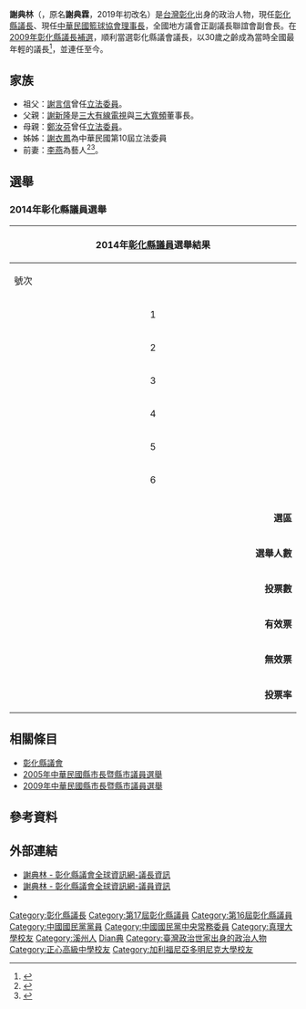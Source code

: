 {{Infobox_officeholder
| name           = 謝典林
| image name     =
| image width    =
| order          = [[File:Flag_of_Changhua_County.svg|27px]][[彰化縣議會|彰化縣議會]]第16-19屆[[彰化縣議會|議長]]
| term_start     = 2009年6月23日
| term_end       =
| predecessor    = [[白鴻森|白鴻森]]
| successor      =
| order1         = [[File:Flag_of_Changhua_County.svg|27px]][[彰化縣議會|彰化縣議會]]第16−17屆[[彰化縣議員|議員]]
| term_start1    = 2006年3月1日
| term_end1      =
| constituency1  = [[彰化縣議會|彰化縣第七選區]]<br>（[[田尾鄉|田尾鄉]]、[[埤頭鄉|埤頭鄉]]、[[北斗鎮_(台灣)|北斗鎮]]、[[溪州鄉|溪州鄉]]）
| period         =
| sex            = 男
| different name =
| party          = {{Kmt}}
| nationality    = {{ROC}}
| native place   =
| date of birth  = {{birth date and age|1979|8|16}}
| place of birth = {{ROC}}[[臺灣省|臺灣省]][[彰化縣|彰化縣]]
| date of death  =
| place of death =
| spouse         = {{marriage|[[李燕_(臺灣藝人)|李燕]]|2013|2015|reason=divorced}}
| parents = 父親：謝新隆<br>母親：[[鄭汝芬|鄭汝芬]]
| relatives      = 祖父：[[謝言信|謝言信]]<br>姐姐：[[謝衣鳯|謝衣鳯]]
| children       = 一子一女
| profession     =
| religion       =
| signature      =
| sig width      =
| website        =
| work           =
| educate        =
*[[正心中學|正心中學]]
*[[真理大學|真理大學]]財經法律系
*[[美國|美國]][[加利福尼亞多明尼克大學|加利福尼亞多明尼克大學]]管理學碩士
| past           =
*[[中華民國籃球協會|中華民國籃球協會]]理事長(2018─現在)
*彰化縣議會第16、17屆議員
*彰化縣議會第16、17屆議長
*中華民國縣市體育會聯合總會常務監事
*彰化縣體育總會自由車委員會主任委員
*北斗青商會會長
*彰化縣警察局北斗分局警友會顧問
*立法委員鄭汝芬服務處特別助理
*立法委員謝言信國會辦公室助理。
}}
'''謝典林'''（{{bd|1979年|8月16日||catIdx=Xie謝典林}}，原名'''謝典霖'''，2019年初改名）是[[台灣|台灣]][[彰化縣|彰化]]出身的政治人物，現任[[彰化縣議會|彰化縣議長]]、現任[[中華民國籃球協會|中華民國籃球協會理事長]]，全國地方議會正副議長聯誼會副會長。在[[彰化縣議會|2009年彰化縣議長補選]]，順利當選彰化縣議會議長，以30歲之齡成為當時全國最年輕的議長<ref>{{Cite web |url=http://news.tvbs.com.tw/politics/134600 |title=全台最年輕議長　30歲謝典霖勝出 |access-date=2016-10-05 |archive-url=https://web.archive.org/web/20161005202643/http://news.tvbs.com.tw/politics/134600 |archive-date=2016-10-05 |dead-url=no }}</ref>，並連任至今。

==家族==
*祖父：[[謝言信|謝言信]]曾任[[立法委員|立法委員]]。
*父親：[[謝新隆|謝新隆]]是[[三大有線電視|三大有線電視]]與[[三大寬頻|三大寬頻]]董事長。
*母親：[[鄭汝芬|鄭汝芬]]曾任[[立法委員|立法委員]]。
*姊姊：[[謝衣鳳|謝衣鳳]]為中華民國第10屆立法委員
*前妻：[[李燕_(臺灣藝人)|李燕]]為藝人<ref>{{cite news|language=zh-tw|author=洪秀瑛|url=http://www.chinatimes.com/newspapers/20140525000464-260112|title=李燕瞞婚8月 撒5謊無誠信|publisher=[[中國時報|中國時報]]|date=2014-05-25|access-date=2014-09-14|archive-url=https://web.archive.org/web/20140914114410/http://www.chinatimes.com/newspapers/20140525000464-260112|archive-date=2014-09-14|dead-url=no}}</ref><ref>{{cite news |title=個性迥異 李燕離婚不忘謝謝公公 |url=http://ent.ltn.com.tw/news/breakingnews/1304314 |publisher=自由時報 |date=2015-05-02 |access-date=2015-05-02 |archive-url=https://web.archive.org/web/20150502181504/http://ent.ltn.com.tw/news/breakingnews/1304314 |archive-date=2015-05-02 |dead-url=no }}</ref>。

==選舉==
===2014年彰化縣議員選舉===
{{Main|2014年中華民國直轄市議員及縣市議員選舉}}

{|class="wikitable collapsible" style="text-align:center"
|-
! colspan="7" width=620px|2014年[[彰化縣議員|彰化縣議員]]選舉結果
|-
!width=35| 號次
!width=55| 候選人
!width=35| 性別
!width=120| 政黨
!width=75| 得票數
!width=75| 得票率
!width=49| 當選標記
|-
| align="center"|1
| '''謝典霖'''
| align="center"|男
| {{Kmt}}
| align="right"|14,663
| align="right"|21.67%
| align="center"|[[File:Vote1.svg|20px]]
|-
| align="center"|2
| '''[[劉淑芳|劉淑芳]]'''
| align="center"|女
| {{Kmt}}
| align="right"|10,781
| align="right"|15.93%
| align="center"|[[File:Vote1.svg|20px]]
|-
| align="center"|3
| '''[[李俊諭|李俊諭]]'''
| align="center"|男
| {{Dpp}}
| align="right"|16,331
| align="right"|24.13%
| align="center"|[[File:Vote1.svg|20px]]
|-
| align="center"|4
| [[洪見洲|洪見洲]]
| align="center"|男
| {{Nonp}}
| align="right"|2,334
| align="right"|3.45%
| 
|-
| align="center"|5
| '''[[李浩誠|李浩誠]]'''
| align="center"|男
| {{Kmt}}
| align="right"|10,188
| align="right"|15.06%
| align="center"|[[File:Vote1.svg|20px]]
|-
| align="center"|6
| '''[[江熊一楓|江熊一楓]]'''
| align="center"|女
| {{Dpp}}
| align="right"|13,369
| align="right"|19.76%
| align="center"|[[File:Vote1.svg|20px]]
|-
|- bgcolor=EEEEEE 
| colspan="3" align="right" | '''選區''' || colspan="4" align="left" |　彰化縣第七選區
|- bgcolor=EEEEEE 
| colspan="3" align="right" | '''選舉人數''' || colspan="4" align="left" |　97,434
|- bgcolor=EEEEEE 
| colspan="3" align="right" | '''投票數''' || colspan="4" align="left" |　71,332
|- bgcolor=EEEEEE 
| colspan="3" align="right" | '''有效票''' || colspan="4" align="left" |　67,666
|- bgcolor=EEEEEE 
| colspan="3" align="right" | '''無效票''' || colspan="4" align="left" |　3,666
|- bgcolor=EEEEEE 
| colspan="3" align="right" | '''投票率''' || colspan="4" align="left" |　73.21%
|}

==相關條目==
*[[彰化縣議會|彰化縣議會]]
*[[2005年中華民國縣市長暨縣市議員選舉|2005年中華民國縣市長暨縣市議員選舉]]
*[[2009年中華民國縣市長暨縣市議員選舉|2009年中華民國縣市長暨縣市議員選舉]]

==參考資料==
{{reflist}}

==外部連結==
*[http://www.chcc.gov.tw/content/index.aspx?Parser=1,5,121 謝典林 - 彰化縣議會全球資訊網-議長資訊]{{Wayback|url=http://www.chcc.gov.tw/content/index.aspx?Parser=1,5,121 |date=20160924141610 }}
*[https://www.chcc.gov.tw/member/details.aspx?Parser=99,6,40,,,,101 謝典林 - 彰化縣議會全球資訊網-議員資訊] {{Wayback|url=https://www.chcc.gov.tw/member/details.aspx?Parser=99,6,40,,,,101 |date=20211130013221 }}
*{{facebook|DienlinHsiehchcc/}}

{{中國國民黨第二十屆中央委員會}}
{{中華民國各直轄市及縣市議長}}
{{DEFAULTSORT:Xie謝}}

[[Category:彰化縣議長|Category:彰化縣議長]]
[[Category:第17屆彰化縣議員|Category:第17屆彰化縣議員]]
[[Category:第16屆彰化縣議員|Category:第16屆彰化縣議員]]
[[Category:中國國民黨黨員|Category:中國國民黨黨員]]
[[Category:中國國民黨中央常務委員|Category:中國國民黨中央常務委員]]
[[Category:真理大學校友|Category:真理大學校友]]
[[Category:溪州人|Category:溪州人]]
[[Category:謝姓|Dian典]]
[[Category:臺灣政治世家出身的政治人物|Category:臺灣政治世家出身的政治人物]]
[[Category:正心高級中學校友|Category:正心高級中學校友]]
[[Category:加利福尼亞多明尼克大學校友|Category:加利福尼亞多明尼克大學校友]]